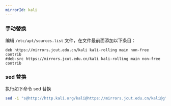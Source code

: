 ```yaml
---
mirrorId: kali
---
```


### 手动替换
编辑 `/etc/apt/sources.list` 文件，在文件最前面添加以下条目：

```properties
deb https://mirrors.jcut.edu.cn/kali kali-rolling main non-free contrib
#deb-src https://mirrors.jcut.edu.cn/kali kali-rolling main non-free contrib
```

### sed 替换

执行如下命令 sed 替换

```bash
sed -i "s@http://http.kali.org/kali@https://mirrors.jcut.edu.cn/kali@g" /etc/apt/sources.list
```
